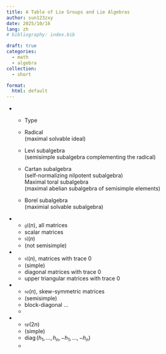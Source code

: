 ```yaml
---
title: A Table of Lie Groups and Lie Algebras
author: sun123zxy
date: 2025/10/16
lang: zh
# bibliography: index.bib

draft: true
categories:
  - math 
  - algebra
collection:
  - short

format:
  html: default
---
```


\newcommand{\GL}{\mathrm{GL}}
\newcommand{\SL}{\mathrm{SL}}
\newcommand{\SO}{\mathrm{SO}}
\newcommand{\Sp}{\mathrm{Sp}}
\newcommand{\gl}{\mathfrak{gl}}
\newcommand{\sl}{\mathfrak{sl}}
\newcommand{\so}{\mathfrak{so}}
\newcommand{\sp}{\mathfrak{sp}}
\newcommand{\b}{\mathfrak{b}}
\newcommand{\n}{\mathfrak{n}}
\newcommand{\h}{\mathfrak{h}}

\newcommand{\diag}{\operatorname{diag}}

:::{.list-table .column-page}

* - Type
  
  - Radical  
    (maximal solvable ideal)
  - Levi subalgebra  
    (semisimple subalgebra complementing the radical)
  - Cartan subalgebra  
    (self-normalizing nilpotent subalgebra)  
    Maximal toral subalgebra  
    (maximal abelian subalgebra of semisimple elements)
  - Borel subalgebra  
    (maximial solvable subalgebra)

* - $\gl(n)$, all matrices
  - scalar matrices
  - $\sl(n)$
  - []{colspan=2} (not semisimple)

* - $\sl(n)$, matrices with trace $0$
  - []{colspan=2} (simple)
  - diagonal matrices with trace 0
  - upper triangular matrices with trace $0$

* - $\so(n)$, skew-symmetric matrices
  - []{colspan=2} (semisimple)
  - block-diagonal ...
  - 

* - $\sp(2n)$
  - []{colspan=2} (simple)
  - $\diag(h_1,\dots,h_n,−h_1,\dots,−h_n)$
  -
:::